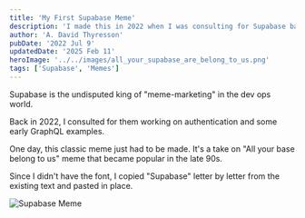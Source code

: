 ```yaml
---
title: 'My First Supabase Meme'
description: 'I made this in 2022 when I was consulting for Supabase based on the "All your base belong to us" meme from the late 90s.'
author: 'A. David Thyresson'
pubDate: '2022 Jul 9'
updatedDate: '2025 Feb 11'
heroImage: '../../images/all_your_supabase_are_belong_to_us.png'
tags: ['Supabase', 'Memes']
---
```



Supabase is the undisputed king of "meme-marketing" in the dev ops world.

Back in 2022, I consulted for them working on authentication and some early GraphQL examples.

One day, this classic meme just had to be made. It's a take on "All your base belong to us" meme that became popular in the late 90s.

Since I didn't have the font, I copied "Supabase" letter by letter from the existing text and pasted in place.

<Image src={meme} alt="Supabase Meme" />
